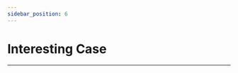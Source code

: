 ```yaml
---
sidebar_position: 6
---
```




# Interesting Case
---

<cardbox>
  <card
    href="./magic-wand-kit/"
    title="Magic Wand Kit"
    description=""
    img={magic_wand_kit_Icon}
  />
  <card
    href="./straw-manipulator/"
    title="Straw Manipulator"
    description=""
    img={straw_manipulator_Icon}
  />
</cardbox>
